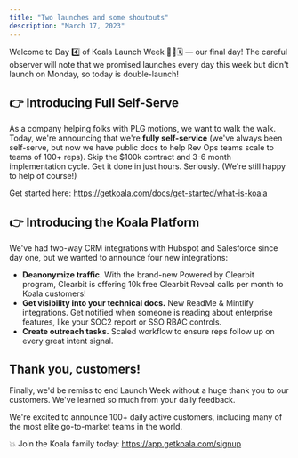 ```yaml
---
title: "Two launches and some shoutouts"
description: "March 17, 2023"
---
```


Welcome to Day 4️⃣ of Koala Launch Week 🐨🚀🗓️ — our final day! The careful observer will note that we promised launches every day this week but didn't launch on Monday, so today is double-launch!

## 👉 Introducing Full Self-Serve

As a company helping folks with PLG motions, we want to walk the walk. Today, we're announcing that we're **fully self-service** (we've always been self-serve, but now we have public docs to help Rev Ops teams scale to teams of 100+ reps). Skip the $100k contract and 3-6 month implementation cycle. Get it done in just hours. Seriously. (We're still happy to help of course!)

Get started here: https://getkoala.com/docs/get-started/what-is-koala

## 👉 Introducing the Koala Platform

We've had two-way CRM integrations with Hubspot and Salesforce since day one, but we wanted to announce four new integrations:

- **Deanonymize traffic.** With the brand-new Powered by Clearbit program, Clearbit is offering 10k free Clearbit Reveal calls per month to Koala customers!
- **Get visibility into your technical docs.** New ReadMe & Mintlify integrations. Get notified when someone is reading about enterprise features, like your SOC2 report or SSO RBAC controls.
- **Create outreach tasks.** Scaled workflow to ensure reps follow up on every great intent signal.

## Thank you, customers!

Finally, we'd be remiss to end Launch Week without a huge thank you to our customers. We've learned so much from your daily feedback.

We're excited to announce 100+ daily active customers, including many of the most elite go-to-market teams in the world.

💥 Join the Koala family today: https://app.getkoala.com/signup
